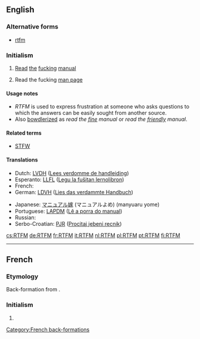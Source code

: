 ==English==

===Alternative forms===
* [[rtfm]]

===Initialism===
{{head|en|initialism}}

# {{context|Internet|lang=en}} [[read|Read]] [[the]] [[fucking]] [[manual]]
# {{context|Internet|Unix|lang=en}} Read the fucking [[man page]]

====Usage notes====
* ''RTFM'' is used to express frustration at someone who asks questions to which the answers can be easily sought from another source.
* Also [[bowdlerize|bowdlerized]] as ''read the [[fine]] manual'' or ''read the [[friendly]] manual''.

====Related terms====
* [[STFW]]

====Translations====
<!--Note: Provide ABBREVIATIONS where these exist and ensure translations are IDIOMATIC-->
{{trans-top|Abbreviation of ''Read the fucking manual''}}
* Dutch: [[LVDH]] ([[Lees verdomme de handleiding]])
* Esperanto: [[LLFL]] ([[Legu la fuŝitan lernolibron]])
* French: {{l|fr|[[RTFM]] ([[Regarde]] [[ton]] [[foutu]] [[manuel]])}}
* German: [[LDVH]] ([[Lies das verdammte Handbuch]])
{{trans-mid}}
* Japanese: [[マニュアル嫁]] (マニュアルよめ) (manyuaru yome)
* Portuguese: [[LAPDM]] ([[Lê a porra do manual]])
* Russian: {{t|ru|прочитай долбаное руководство|tr=pročitáj dólbanoje rukovódstvo}}
* Serbo-Croatian: [[PJR]] ([[Procitaj jebeni recnik]])
{{trans-bottom}}

[[cs:RTFM]]
[[de:RTFM]]
[[fr:RTFM]]
[[it:RTFM]]
[[nl:RTFM]]
[[pl:RTFM]]
[[pt:RTFM]]
[[fi:RTFM]]

----

==French==

===Etymology===
Back-formation from {{etyl|en|fr}} {{term|lang=en|RTFM}}.

===Initialism===
{{head|fr|initialism}}

# {{initialism of|lang=fr|[[regarde]] [[ton]] [[foutu]] [[manuel]]}}

[[Category:French back-formations]]